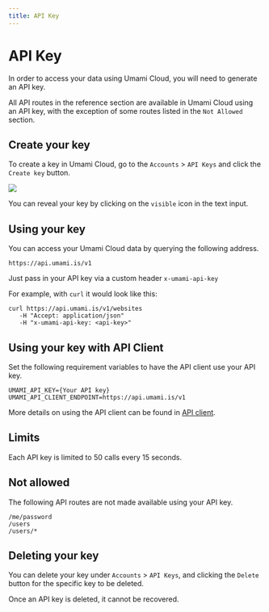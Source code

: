 ```yaml
---
title: API Key
---
```


# API Key

In order to access your data using Umami Cloud, you will need to generate an API key.

All API routes in the reference section are available in Umami Cloud using an API key, with the exception of some routes listed in the `Not Allowed` section.

## Create your key

To create a key in Umami Cloud, go to the `Accounts` > `API Keys` and click the `Create key` button.

<img src="/images/cloud/create-api-key.png" />

You can reveal your key by clicking on the `visible` icon in the text input.

## Using your key

You can access your Umami Cloud data by querying the following address.

`https://api.umami.is/v1`

Just pass in your API key via a custom header `x-umami-api-key`

For example, with `curl` it would look like this:

```shell
curl https://api.umami.is/v1/websites
   -H "Accept: application/json"
   -H "x-umami-api-key: <api-key>"
```

## Using your key with API Client

Set the following requirement variables to have the API client use your API key.

```dotenv
UMAMI_API_KEY={Your API key}
UMAMI_API_CLIENT_ENDPOINT=https://api.umami.is/v1
```

More details on using the API client can be found in [API client](/docs/api/api-client).

## Limits

Each API key is limited to 50 calls every 15 seconds.

## Not allowed

The following API routes are not made available using your API key.

```text
/me/password
/users
/users/*
```

## Deleting your key

You can delete your key under `Accounts` > `API Keys`, and clicking the `Delete` button for the specific key to be deleted.

Once an API key is deleted, it cannot be recovered.
